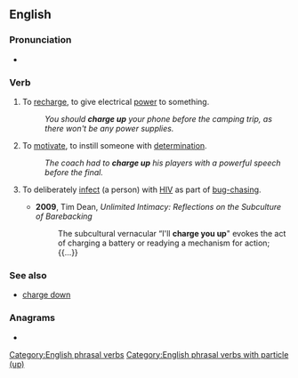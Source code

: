 ==English==

===Pronunciation===
* {{audio|en|en-au-charge up.ogg|Audio (AU)}}

===Verb===
{{en-verb|charges up|charging up|charged up}}

# {{lb|en|transitive}} To [[recharge]], to give electrical [[power]] to something.
#: ''You should '''charge up''' your phone before the camping trip, as there won't be any power supplies.''
# {{lb|en|idiomatic}} To [[motivate]], to instill someone with [[determination]].
#: ''The coach had to '''charge up''' his players with a powerful speech before the final.''
# {{lb|en|LGBT|slang|transitive}} To deliberately [[infect]] (a person) with [[HIV]] as part of [[bug-chasing]].
#* '''2009''', Tim Dean, ''Unlimited Intimacy: Reflections on the Subculture of Barebacking''
#*: The subcultural vernacular “I'll '''charge you up'''" evokes the act of charging a battery or readying a mechanism for action; {{...}}

===See also===
* [[charge down]]

===Anagrams===
* {{anagrams|en|a=aceghpru|upcharge}}

[[Category:English phrasal verbs]]
[[Category:English phrasal verbs with particle (up)]]